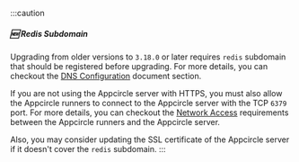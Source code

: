 :::caution
##### :new: Redis Subdomain 

Upgrading from older versions to `3.18.0` or later requires `redis` subdomain that should be registered before upgrading. For more details, you can checkout the [DNS Configuration](/self-hosted-appcircle/install-server/docker#4-dns-settings) document section.

If you are not using the Appcircle server with HTTPS, you must also allow the Appcircle runners to connect to the Appcircle server with the TCP `6379` port. For more details, you can checkout the [Network Access](/self-hosted-appcircle/configure-server/integrations-and-access/network-access#appcircle-server) requirements between the Appcircle runners and the Appcircle server.

Also, you may consider updating the SSL certificate of the Appcircle server if it doesn't cover the `redis` subdomain.
:::
